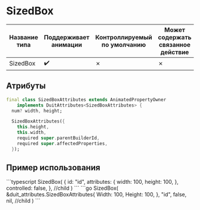 
# SizedBox

| Название типа| Поддерживает анимации | Контроллируемый по умолчанию | Может содержать связанное действие | Ссылка |
| - | - | - | - | - |
| SizedBox | :heavy_check_mark: | &cross; | &cross; | [link](https://api.flutter.dev/flutter/widgets/SizedBox-class.html) |

## Атрибуты

```dart
final class SizedBoxAttributes extends AnimatedPropertyOwner
    implements DuitAttributes<SizedBoxAttributes> {
  num? width, height;

  SizedBoxAttributes({
    this.height,
    this.width,
    required super.parentBuilderId,
    required super.affectedProperties,
  });

```

## Пример использования

<Tabs groupId="lang">
  <TabItem value="ts" label="TypeScript" default>
    ```typescript
    SizedBox(
        {
            id: "id",
            attributes: {
                width: 100,
                height: 100,
            },
            controlled: false,
        },
        //child
    )
    ```
  </TabItem>
  <TabItem value="go" label="Go">
    ```go
	SizedBox(
		&duit_attributes.SizedBoxAttributes{
			Width: 100,
			Height: 100,
		},
		"id",
		false,
		nil, //child
	)
    ```
  </TabItem>
</Tabs>

